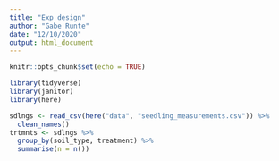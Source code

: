 ```yaml
---
title: "Exp design"
author: "Gabe Runte"
date: "12/10/2020"
output: html_document
---
```


```r
knitr::opts_chunk$set(echo = TRUE)

library(tidyverse)
library(janitor)
library(here)
```

```r
sdlngs <- read_csv(here("data", "seedling_measurements.csv")) %>% 
  clean_names()
trtmnts <- sdlngs %>% 
  group_by(soil_type, treatment) %>% 
  summarise(n = n())

```

